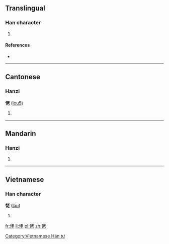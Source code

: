 ==Translingual==

===Han character===
{{Han char|rn=61|rad=心|as=06|sn=9|four=9401<sub>1</sub>|canj=心十大心 (PJKP)}}

# {{defn|Han|sort=心06}}

====References====
* {{Han ref|kx=0383.240|dkj=10526|dj=0714.030|hdz=42294.020|uh=6045|ud=24645|bh=CEC4|bd=52932}}

----

==Cantonese==

===Hanzi===
'''恅''' ([[lou5]])

# {{defn|lang=yue}}

----

==Mandarin==

===Hanzi===
{{cmn-hanzi|pin=[[lǎo]] ([[lao3]])|wg=lao<sup>3</sup>}}

# {{defn|lang=cmn|sort=心06}}

----

==Vietnamese==

===Han character===
'''恅''' ([[làu]])

# {{defn|lang=vi}}

[[Category:Vietnamese Hán tự]]

[[fr:恅]]
[[li:恅]]
[[pl:恅]]
[[zh:恅]]